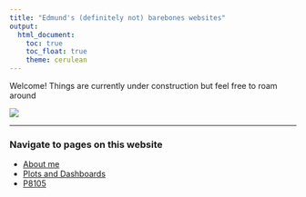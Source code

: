 ```yaml
---
title: "Edmund's (definitely not) barebones websites"
output: 
  html_document:
    toc: true
    toc_float: true
    theme: cerulean
---
```


Welcome! Things are currently under construction but feel free to roam around

![](https://external-content.duckduckgo.com/iu/?u=https%3A%2F%2Fmedia.tenor.com%2Fimages%2F17fb5bd9a52cdc14bfaafe2bf9a0f010%2Ftenor.gif&f=1&nofb=1&ipt=370bd9c5b63614fd4680aa592c978c21c35c9f6c0ae90c543bc0152ba1caf581)

---

### Navigate to pages on this website

* [About me](about.html)
* [Plots and Dashboards](plotly_dashboards.html)
* [P8105](https://p8105.com/)
